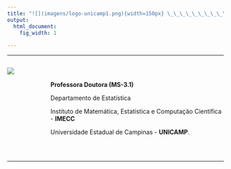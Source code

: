 ```yaml
---
title: "![](imagens/logo-unicamp1.png){width=150px} \_\_\_\_\_\_\_\_\_\_\_\_\_\_\_\_\_\_\_\_Larissa Avila Matos \_\_\_\_\_\_\_\_\_\_\_\_\_\_\_\_\_\_\_\_ ![](imagens/logoimecc1.png){width=100px}" 
output:
  html_document:
    fig_width: 1
    
---
```


<style>
.column-left{
  float: left;
  width: 20%;
  text-align: left;
}
.column-right{
  float: right;
  width: 80%;
  text-align: left;
}
.column{
  float: left;
  width: 100%;
  text-align: left;
</style>

----

<div class="column-left">
![](imagens/foto2.png)

</div>
<div class="column-right">

</br>

**Professora Doutora (MS-3.1)**

Departamento de Estatística

Instituto de Matemática, Estatística e Computação Científica - **IMECC**

Universidade Estadual de Campinas - **UNICAMP**.

</br>
<!-- **Email: larissam\@ime.unicamp.br** -->
</div>

<div class="column">
----

<!-- </div> -->

<!-- <div class="column"> -->

<!-- <style> -->
<!-- .column-1{ -->
<!--   float: left; -->
<!--   width: 20%; -->
<!--   text-align: left; -->
<!-- } -->
<!-- .column-2{ -->
<!--   float: left; -->
<!--   width: 20%; -->
<!--   text-align: left; -->
<!-- } -->
<!-- .column-3{ -->
<!--   float: left; -->
<!--   width: 20%; -->
<!--   text-align: left; -->
<!-- } -->
<!-- .column-4{ -->
<!--   float: left; -->
<!--   width: 20%; -->
<!--   text-align: left; -->
<!-- } -->
<!-- .column-5{ -->
<!--   float: left; -->
<!--   width: 20%; -->
<!--   text-align: left; -->
<!-- } -->
<!-- </style> -->

<!-- </div> -->
<!-- <div class="column-1"> -->
<!-- ![](imagens/git.png){height="36px" width="36px"} [larissamatos](https://github.com/larissamatos)  -->
<!-- </div> -->
<!-- <div class="column-2"> -->
<!-- ![](imagens/Linkedin.png){height="36px" width="36px"} [Linkedin](https://www.linkedin.com/feed/) -->
<!-- <div class="column-3"> -->

<!-- </div> -->
<!-- <div class="column-4"> -->

<!-- </div> -->
<!-- <div class="column-5"> -->

<!-- </div> -->
<!-- </div> -->

